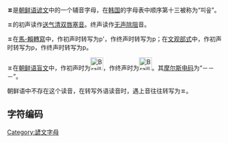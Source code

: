 {{unreferenced|time=2015-06-12T16:16:11+00:00}}
'''ㅍ'''是[[朝鲜语|朝鲜语]][[谚文|谚文]]中的一个辅音字母，在[[韩国|韩国]]的字母表中顺序第十三被称为“피읖”。

ㅍ的初声读作[[送气|送气]][[清双唇塞音|清双唇塞音]]{{IPA|/pʰ/}}。终声读作[[无声除阻|无声除阻]]音{{IPA|/p̚/}}。

ㅍ在[[馬科恩-賴肖爾轉寫系統|馬-賴轉寫]]中，作初声时转写为p'，作终声时转写为p；在[[文化观光部2000年式|文观部式]]中，作初声时转写为p，作终声时转写为p。

ㅍ在[[朝鲜语盲文|朝鲜语盲文]]中，作初声时为[[File:Braille_D4.svg|30px]]，作终声时为[[File:Braille_Period.svg|30px]]。其[[摩尔斯电码|摩尔斯电码]]为“－－－”。

朝鲜语中不存在{{IPA|/f/}}这个读音，在转写外语读音时，遇上{{IPA|/f/}}音往往转写为ㅍ。

== 字符编码 ==
{{諺文輔音字母編碼|
| 닿소리=ㅍ | 닿소리 코드=U+314D | 닿소리 HTML=&#12621;
| 첫소리=ᄑ | 첫소리 코드=U+1111 | 첫소리 HTML=&#4369;
| 끝소리=ᇁ | 끝소리 코드=U+11C1 | 끝소리 HTML=&#4545;
| 한양첫= | 한양첫 코드=U+F7F8 | 한양첫 HTML=&#63480;
| 한양끝= | 한양끝 코드=U+F8ED | 한양끝 HTML=&#63725;
|   반각=ﾽ |   반각 코드=U+FFBD |   반각 HTML=&#65469;
}}

{{writingsystem-stub}}
{{諺文}}

[[Category:諺文字母|Category:諺文字母]]